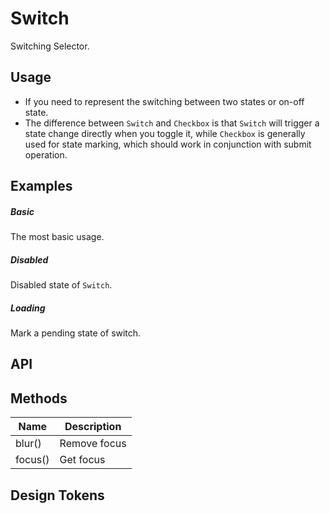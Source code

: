 
<Meta of={KitSwitchStories} />

# Switch

Switching Selector.

## Usage

-   If you need to represent the switching between two states or on-off state.
-   The difference between `Switch` and `Checkbox` is that `Switch` will trigger a state change directly when you toggle it, while `Checkbox` is generally used for state marking, which should work in conjunction with submit operation.

## Examples

##### Basic

The most basic usage.

<CustomCanvas content={Examples.Basic} source={Sources.Basic} id="switch-basic" />

##### Disabled

Disabled state of `Switch`.

<CustomCanvas content={Examples.Disabled} source={Sources.Disabled} id="switch-disabled" />

##### Loading

Mark a pending state of switch.

<CustomCanvas content={Examples.Loading} source={Sources.Loading} id="switch-loading" />

## API

<Canvas of={KitSwitchStories.Api} />

<Controls of={KitSwitchStories.Api} />

## Methods

| Name    | Description  |
| ------- | ------------ |
| blur()  | Remove focus |
| focus() | Get focus    |

## Design Tokens

<DesignTokens path="components.Switch" tokens={fields?.components?.Switch} />
